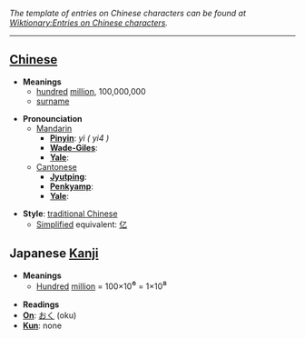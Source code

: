 ''The template of entries on Chinese characters can be found at [[Wiktionary:Entries on Chinese characters]].''

----

== [[Chinese]] ==

*'''Meanings'''
**[[hundred]] [[million]], 100,000,000
**[[surname]]

*'''Pronounciation '''
**[[Mandarin]]
***'''[[Pinyin]]''': ''yì ( yi4 )''
***'''[[Wade-Giles]]''': 
***'''[[Yale]]''': 
**[[Cantonese]]
***'''[[Jyutping]]''': 
***'''[[Penkyamp]]''': 
***'''[[Yale]]''': 

*'''Style''': [[traditional Chinese]]
** [[simplified Chinese|Simplified]] equivalent: [[亿]]

== Japanese [[Kanji]] ==

*'''Meanings'''
**[[Hundred]] [[million]] = 100×10<big>⁶</big> = 1×10<big>⁸</big>

*'''Readings'''
*'''[[On]]''': [[おく]] (oku)
*'''[[Kun]]''': none